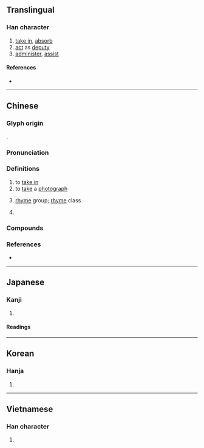 {{also|摄|摂|撮}}
{{character info}}
==Translingual==
{{Han simplified forms|攝|摂|摄}}

===Han character===
{{Han char|rn=64|rad=手|as=18|sn=21|four=51041|canj=QSJJ|ids=⿰扌聶}}

# [[take in]], [[absorb]]
# [[act]] as [[deputy]]
# [[administer]], [[assist]]

====References====
* {{Han ref|kx=0463.330|dkj=13010|dj=0812.350|hdz=31986.080|uh=651D|ud=25885|bh=C4E1|bd=50401}}

----

==Chinese==
{{zh-forms|s=摄}}

===Glyph origin===
{{Han etym}}
{{Han compound|手|alt1=扌|聶|ls=psc|c1=s|t1=hand|c2=p}}.

===Pronunciation===
{{zh-pron
|m=shè,niè
|ma=y
|c=sip3,nip6
|h=pfs=ngiap;gd=ngiab5
|md=
|mn=ml:siap/liap
|mn-t=niab4
|w=4seq
|mc=y
|oc=y
|cat=
}}
{{zh-attn-split}}

===Definitions===
{{zh-hanzi}}

# to [[take in]]
# to [[take]] a [[photograph]]
#: {{zh-syn|拍攝}}
# {{lb|zh|Chinese phonetics}} [[rhyme]] group; [[rhyme]] class {{gloss|one of 16 sets of {{zh-l|*韻}} in [[Middle Chinese]]}}
# {{lb|zh|Cantonese}} {{rfdef|zh}}
#: {{zh-x|攝衫|to '''tuck in''' clothing|C}}

===Compounds===
{{zh-der|攝像|攝提|攝提格|攝像機|攝制|攝動|攝取|攝影|攝影家|攝影棚|攝影機|攝政|攝氏|攝氏溫度計|攝生|攝行|攝音|攝食|勾攝|光攝|倒攝|居攝|屏氣攝息|將攝|報導攝影|天文攝影|勾魂攝魄|勾攝公事|攝理|珍攝|拍攝|攝篆|攝畫|攝影師|攝影小說|攝魂|攝龜|攝伏|攝衛|攝養|攝魄鉤魂|攝影室|攝論師|攝大乘論|攝位|攝威擅勢|攝護腺|攝衣|攝製|調攝|航空攝影|該攝|近攝鏡頭|複合攝影|追魂攝魄|立體攝影|綰攝|高速攝影|近焦攝影|韻攝|雷射攝影|特攝}}

===References===
* {{R:yue:Hanzi}}

----

==Japanese==
{{ja-kanji forms|摂|攝}}

===Kanji===
{{ja-kanji|grade=|rs=手18|shin=摂}}

# {{rfdef|ja|sort=手18}}

====Readings====
{{ja-readings
|goon=しょう<せふ
|kanon=しょう<せふ
|kanyoon=せつ
|kun=おさ-める, かね-る, と-る
}}

----

==Korean==

===Hanja===
{{ko-hanja|hangeul=[[섭]], [[엽]]|eumhun=|rv=seop, yeop|mr=sŏp, yŏp|y=sep, yep}}

# {{rfdef|ko|sort=手18}}

----

==Vietnamese==

===Han character===
{{vi-readings|reading=nhép, nếp, nhiếp, xếp, nhẹp, nhíp, triếp|rs=手18}}

# {{rfdef|vi|sort=手18}}